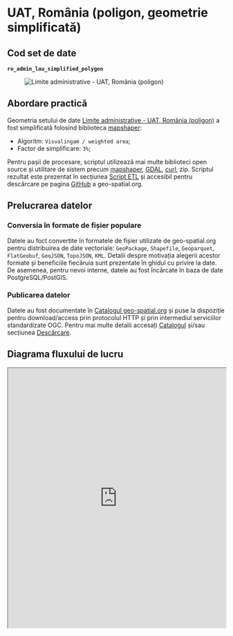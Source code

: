 
# UAT, România  (poligon, geometrie simplificată)

## Cod set de date

**`ro_admin_lau_simplified_polygon`**

<figure style={{ textAlign: "center" }}>
  <img src='https://services.geo-spatial.org/data/thumbnails/administrative-boundaries/lau/ro-admin-lau-simplified-polygon.svg' alt="Limite administrative - UAT, România (poligon)" />
</figure>

## Abordare practică

Geometria setului de date [Limite administrative - UAT, România (poligon)](https://services.geo-spatial.org/geonetwork/srv/eng/catalog.search#/metadata/5d90a442-0659-4ad9-9af1-9b890b2ff0c8) a fost simplificată folosind biblioteca [mapshaper](https://mapshaper.org/):
* Algoritm: `Visvalingam / weighted area`;
* Factor de simplificare: `3%`;

Pentru pașii de procesare, scriptul utilizează mai multe biblioteci open source și utilitare de sistem precum [mapshaper](https://mapshaper.org/), [GDAL](https://gdal.org), [curl](https://curl.se/), zip. Scriptul rezultat este prezentat în secțiunea [Script ETL](#script-etl) și accesibil pentru descărcare pe pagina [GitHub](https://github.com/geospatialorg/ingestie-date/blob/main/publish_update_ro_admin_lau_simplified_polygon.sh) a geo-spatial.org.

## Prelucrarea datelor

### Conversia în formate de fișier populare

Datele au foct convertite în formatele de fișier utilizate de geo-spatial.org pentru distribuirea de date vectoriale: `GeoPackage`, `Shapefile`, `Geoparquet`, `FlatGeobuf`, `GeoJSON`, `TopoJSON`, `KML`. Detalii despre motivația alegerii acestor formate și beneficiile fiecăruia sunt prezentate în ghidul cu privire la date. De asemenea, pentru nevoi interne, datele au fost încărcate în baza de date PostgreSQL/PostGIS.

### Publicarea datelor

Datele au fost documentate în [Catalogul geo-spatial.org](https://services.geo-spatial.org/geonetwork/srv/eng/catalog.search#/metadata/f00bfc1b-aba6-4f26-a81a-dba0e188a6b7) și puse la dispoziție pentru download/access prin protocolul HTTP și prin intermediul serviciilor standardizate OGC. Pentru mai multe detalii accesați [Catalogul](https://services.geo-spatial.org/geonetwork/srv/eng/catalog.search#/metadata/f00bfc1b-aba6-4f26-a81a-dba0e188a6b7) și/sau secțiunea [Descărcare](../../../descarcare/date/administrative-boundaries).

## Diagrama fluxului de lucru

<iframe
  src="https://geo-spatial.org/jsoncrack/editor/?json=https://geo-spatial.org/descrieri-etl-json/etl_ro_admin_lau_simplified_polygon.json"
  width="100%"
  height="600"
  style={{ border: '1px solid #ccc', borderRadius: '8px' }}
  loading="lazy"
/>

<a
  href="https://geo-spatial.org/jsoncrack/editor/?json=https://geo-spatial.org/descrieri-etl-json/etl_ro_admin_lau_line.json"
  target="_blank"
  rel="noopener noreferrer"
>
  Deschide diagrama într-o pagină separată <i className="fa fa-external-link-alt" style={{ marginLeft: '0.3rem' }}></i>
</a>

## Script ETL

```bash title="ro_admin_lau_simplified_polygon.sh"
#!/usr/bin/zsh

##############################################################################################################
#🛠 Publicare/actualizare UAT polygon geometrie simplificată
##############################################################################################################

#🎛 configurații

#🕹 activare mediu Anaconda cu bibliotecile necesare pentru procesare
source /home/ubuntu/anaconda3/etc/profile.d/conda.sh
conda activate geo

#🚏 definire căi date
lau_data_path="/storage/volumes/geoserver-1-storage/administrative_boundaries/lau"

#⚙️ PostGIS
pg_host="localhost"
pg_port=5432
pg_user="geospatialorg"
pg_db="user"
pg_pass="pass"
pg_schema="romania"

#⚙️ GeoServer
gs_url="http://localhost:8080/geoserver"
gs_user="user"
gs_pass="pass"
gs_workspace="administrative-boundaries"
gs_store="administrative-boundaries"
gs_layer_title="Limite administrative - UAT, România (poligon, geometrie simplificată)"
gs_layer_abstract="Set de date este derivat din stratul \"Limite administrative - UAT, România (poligon)\". Geometria originală a fost simplificată pentru scenariile în care este nevoie de o afișare rapidă a datelor sau reprezentarea la scări mici (ex: aplicații cartografice web)."
gs_layer_keywords=("România" "UAT" "limite administrative" "vector" "poligon" "geometrie simplificată")
gs_layer_metadata_link="https://services.geo-spatial.org/geonetwork/srv/eng/catalog.search#/metadata/f00bfc1b-aba6-4f26-a81a-dba0e188a6b7"
gs_layer_style="administrative-boundaries:ro_admin_lau_simplified_polygon_labels"
gs_layer_secondary_style="administrative-boundaries:ro_admin_lau_simplified_polygon"

#⚙️ Date
layer_name="ro_admin_lau_simplified_polygon"

echo "
🛠 Procesare UAT poligon geometrie simplificată
"

#💾 creare versiune GeoJSON prin simplificarea stratului original
echo "💾 creare versiune GeoJSON"
if [ -f ${lau_data_path}/${layer_name}.geojson ]; then
    rm ${lau_data_path}/${layer_name}.geojson
fi
mapshaper -i ${lau_data_path}/ro_admin_lau_polygon.geojson -simplify 3% keep-shapes -o ${lau_data_path}/${layer_name}.geojson

#💾 creare versiune GeoPackage
echo "💾 creare versiune GeoPackage"
if [ -f ${lau_data_path}/${layer_name}.gpkg ]; then
    rm ${lau_data_path}/${layer_name}.gpkg
fi
ogr2ogr -of GPKG -s_srs EPSG:4326 -t_srs EPSG:3844 -nln ${layer_name}_int ${lau_data_path}/${layer_name}_int.gpkg ${lau_data_path}/${layer_name}.geojson

ogr2ogr -of GPKG -lco FID=id -nln ${layer_name} -dialect sqlite -sql "SELECT geom AS geometry, * FROM ${layer_name}_int" ${lau_data_path}/${layer_name}.gpkg ${lau_data_path}/${layer_name}_int.gpkg

#💾 creare versiune Esri Shapefile
echo "💾 creare versiune Esri Shapefile"
if [ -f ${lau_data_path}/${layer_name}.zip ]; then
    rm ${lau_data_path}/${layer_name}.zip
fi
ogr2ogr -lco ENCODING=UTF-8 ${lau_data_path}/${layer_name}.shp ${lau_data_path}/${layer_name}.gpkg

#📦 arhivare versiune shp
echo "📦 arhivare versiune shp"
zip -j ${lau_data_path}/${layer_name}.zip ${lau_data_path}/${layer_name}.dbf ${lau_data_path}/${layer_name}.shp ${lau_data_path}/${layer_name}.prj ${lau_data_path}/${layer_name}.shx ${lau_data_path}/${layer_name}.cpg

#💾 creare versiune FlatGeobuf
echo "💾 creare versiune FlatGeobuf"
if [ -f ${lau_data_path}/${layer_name}.fgb ]; then
    rm ${lau_data_path}/${layer_name}.fgb
fi
ogr2ogr -of FlatGeobuf -nlt MULTIPOLYGON ${lau_data_path}/${layer_name}.fgb ${lau_data_path}/${layer_name}.gpkg

#💾 creare versiune GeoParquet
echo "💾 creare versiune GeoParquet"
if [ -f ${lau_data_path}/${layer_name}.parquet ]; then
    rm ${lau_data_path}/${layer_name}.parquet
fi
ogr2ogr -of Parquet -nlt MULTIPOLYGON ${lau_data_path}/${layer_name}.parquet ${lau_data_path}/${layer_name}.gpkg

#💾 creare versiune KML
echo "💾 creare versiune KML"
if [ -f ${lau_data_path}/${layer_name}.kml ]; then
    rm ${lau_data_path}/${layer_name}.kml
fi
ogr2ogr -of KML -t_srs EPSG:4326 -dsco NameField=name ${lau_data_path}/${layer_name}.kml ${lau_data_path}/${layer_name}.gpkg

#💾 creare versiune TopoJSON
echo "💾 creare versiune TopoJSON"
if [ -f ${lau_data_path}/${layer_name}.topojson ]; then
    rm ${lau_data_path}/${layer_name}.topojson
fi
mapshaper -i ${lau_data_path}/${layer_name}.geojson -o format=topojson ${lau_data_path}/${layer_name}.topojson

#💾 actualizarea setului de date în baza de date PostGIS
echo "💾 actualizarea setului de date în baza de date PostGIS"
ogr2ogr -of PostgreSQL PG:"host=${pg_host} port=${pg_port} user=${pg_user} dbname=${pg_db} password=${pg_pass}" -lco schema=${pg_schema} -lco GEOMETRY_NAME=geom -lco overwrite=yes ${lau_data_path}/${layer_name}.gpkg ${layer_name} -skipfailures -overwrite

#🖇 indexare date PostGIS
psql -h ${pg_host} -p ${pg_port} -U ${pg_user} -d ${pg_db} -c "
CREATE INDEX ${layer_name}_geom_idx ON romania.${layer_name} USING GIST (geom);
CLUSTER romania.${layer_name} USING ${layer_name}_geom_idx;"

#💾 publicarea/actualizarea serviciilor de date
echo "💾 publicarea/actualizarea serviciilor de date"

#❌ ștergere strat existent (dacă există)
echo "🔍 Verificare dacă există stratul."
HTTP_STATUS=$(curl -s -o /dev/null -w "%{http_code}" -u $gs_user:$gs_pass \
  "${gs_url}/rest/layers/${gs_workspace}:${layer_name}.xml")

if [ "$HTTP_STATUS" == "200" ]; then
    echo "⚠️  Stratul există. Se șterge."
    curl -s -u $gs_user:$gs_pass -XDELETE \
      "${gs_url}/rest/layers/${gs_workspace}:${layer_name}?recurse=true"
    echo "🗑️  Stratul a fost șters."
else
    echo "✅ Nu există strat cu acest nume."
fi

#💾 creare strat
echo "➕ Creare strat ${layer_name}"
curl -s -u $gs_user:$gs_pass -XPOST -H "Content-type: text/xml" \
  -d "<featureType>
         <name>${layer_name}</name>
         <nativeName>${layer_name}</nativeName>
         <title>${gs_layer_title}</title>
         <abstract>${gs_layer_abstract}</abstract>
     </featureType>" \
  "${gs_url}/rest/workspaces/${gs_workspace}/datastores/${gs_store}/featuretypes"

#💾 adăugare detalii suplimentare (keywords și metadata link)
echo "📝 Actualizare metadate"
keywords_xml=""
for keyword in "${gs_layer_keywords[@]}"; do
    keywords_xml+="<string>${keyword}</string>"
done

curl -s -u $gs_user:$gs_pass -XPUT -H "Content-type: text/xml" \
-d "<featureType>
        <keywords>
            ${keywords_xml}
        </keywords>
        <metadataLinks>
            <metadataLink>
                <type>text/xml</type>
                <metadataType>ISO19115:2003</metadataType>
                <content>${gs_layer_metadata_link}</content>
            </metadataLink>
        </metadataLinks>
    </featureType>" \
"${gs_url}/rest/workspaces/${gs_workspace}/datastores/${gs_store}/featuretypes/${layer_name}"

#💾 Setare stil implicit + atașare stil suplimentar
echo "🎨 Setare stil implicit + atașare stil suplimentar..."
curl -s -u $gs_user:$gs_pass -XPUT -H "Content-type: text/xml" \
  -d "<layer>
         <defaultStyle>
             <name>${gs_layer_style##*:}</name>
         </defaultStyle>
         <styles>
             <style>
                 <name>${gs_layer_secondary_style##*:}</name>
             </style>
         </styles>
     </layer>" \
  "${gs_url}/rest/layers/${gs_workspace}:${layer_name}"

echo "✅ Stratul ${layer_name} a fost adăugat și configurat cu succes în GeoServer."

#🗑️ Ștergere fișiere intermediare
echo "🗑️ Ștergere fișiere Shapefile"
rm ${lau_data_path}/${layer_name}.dbf ${lau_data_path}/${layer_name}.shp ${lau_data_path}/${layer_name}.prj ${lau_data_path}/${layer_name}.shx ${lau_data_path}/${layer_name}.cpg
```
Script accesibil și pe [GitHub](https://github.com/geospatialorg/ingestie-date/blob/main/publish_update_ro_admin_lau_simplified_polygon.sh).

## Simbolizare SLD

### Simbolizare SLD implicită

```xml title="ro_admin_lau_simplified_polygon_labels.sld"
<?xml version="1.0" encoding="UTF-8"?>
<StyledLayerDescriptor xmlns="http://www.opengis.net/sld" xmlns:ogc="http://www.opengis.net/ogc" xmlns:xsi="http://www.w3.org/2001/XMLSchema-instance" xsi:schemaLocation="http://www.opengis.net/sld http://schemas.opengis.net/sld/1.1.0/StyledLayerDescriptor.xsd" xmlns:xlink="http://www.w3.org/1999/xlink" xmlns:se="http://www.opengis.net/se" version="1.1.0">
  <NamedLayer>
  <se:Name>UAT-uri</se:Name>
  <UserStyle>
    <se:Name>Limită UAT</se:Name>
      <se:FeatureTypeStyle>

      <!-- Regula afișată doar la scări < 1:300.000, fără etichete -->
        <se:Rule>
          <se:Name>Limită UAT</se:Name>
          <se:MinScaleDenominator>300000</se:MinScaleDenominator>
          <se:PolygonSymbolizer>
            <se:Stroke>
              <se:SvgParameter name="stroke">#be2edd</se:SvgParameter>
              <se:SvgParameter name="stroke-width">1</se:SvgParameter>
              <se:SvgParameter name="stroke-linejoin">bevel</se:SvgParameter>
            </se:Stroke>
          </se:PolygonSymbolizer>
        </se:Rule>

        <!-- Regula afișată doar la scări > 1:300.000, cu etichete -->
        <se:Rule>
          <se:Name>Limită UAT</se:Name>
          <se:MaxScaleDenominator>300000</se:MaxScaleDenominator>
          <se:PolygonSymbolizer>
            <se:Stroke>
              <se:SvgParameter name="stroke">#be2edd</se:SvgParameter>
              <se:SvgParameter name="stroke-width">1</se:SvgParameter>
              <se:SvgParameter name="stroke-linejoin">bevel</se:SvgParameter>
            </se:Stroke>
          </se:PolygonSymbolizer>
          <se:TextSymbolizer>
            <se:Label>
              <ogc:PropertyName>name</ogc:PropertyName>
            </se:Label>
            <se:Font>
              <se:SvgParameter name="font-family">Helvetica</se:SvgParameter>
              <se:SvgParameter name="font-size">14</se:SvgParameter>
            </se:Font>
            <se:LabelPlacement>
              <se:PointPlacement>
                <se:AnchorPoint>
                  <se:AnchorPointX>0</se:AnchorPointX>
                  <se:AnchorPointY>0.5</se:AnchorPointY>
                </se:AnchorPoint>
              </se:PointPlacement>
            </se:LabelPlacement>
            <se:Halo>
              <se:Radius>2</se:Radius>
              <se:Fill>
                <se:SvgParameter name="fill">#ffffff</se:SvgParameter>
              </se:Fill>
            </se:Halo>
            <se:Fill>
              <se:SvgParameter name="fill">#be2edd</se:SvgParameter>
            </se:Fill>
            <se:VendorOption name="maxDisplacement">1</se:VendorOption>
          </se:TextSymbolizer>
        </se:Rule>

      </se:FeatureTypeStyle>
    </UserStyle>
  </NamedLayer>
</StyledLayerDescriptor>
```
Fișier accesibil și pe [GitHub](https://github.com/geospatialorg/simbolizare/blob/main/sld/administrative-boundaries/ro_admin_lau_simplified_polygon_labels.sld).

### Simbolizare SLD alternativă

```xml title="ro_admin_lau_simplified_polygon.sld"
<?xml version="1.0" encoding="UTF-8"?>
<StyledLayerDescriptor xmlns="http://www.opengis.net/sld" xmlns:ogc="http://www.opengis.net/ogc" xmlns:xsi="http://www.w3.org/2001/XMLSchema-instance" xsi:schemaLocation="http://www.opengis.net/sld http://schemas.opengis.net/sld/1.1.0/StyledLayerDescriptor.xsd" xmlns:xlink="http://www.w3.org/1999/xlink" xmlns:se="http://www.opengis.net/se" version="1.1.0">
  <NamedLayer>
  <se:Name>UAT-uri</se:Name>
  <UserStyle>
    <se:Name>Limită UAT</se:Name>
    <se:FeatureTypeStyle>
      <se:Rule>
        <se:Name>Limită UAT</se:Name>
          <se:PolygonSymbolizer>
            <se:Stroke>
              <se:SvgParameter name="stroke">#be2edd</se:SvgParameter>
              <se:SvgParameter name="stroke-width">1</se:SvgParameter>
              <se:SvgParameter name="stroke-linejoin">bevel</se:SvgParameter>
            </se:Stroke>
          </se:PolygonSymbolizer>
        </se:Rule>
      </se:FeatureTypeStyle>
    </UserStyle>
  </NamedLayer>
</StyledLayerDescriptor>
```
Fișier accesibil și pe [GitHub](https://github.com/geospatialorg/simbolizare/blob/main/sld/administrative-boundaries/ro_admin_lau_simplified_polygon.sld).
